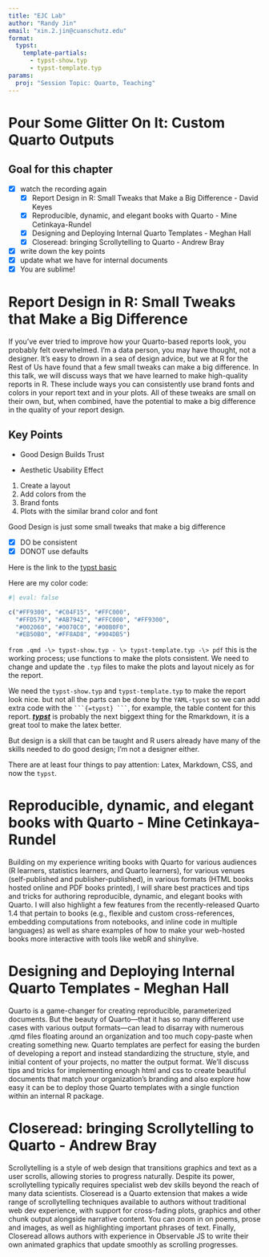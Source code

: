 ```yaml
---
title: "EJC Lab"
author: "Randy Jin"
email: "xin.2.jin@cuanschutz.edu"
format: 
  typst:
    template-partials:
      - typst-show.typ
      - typst-template.typ
params:
  proj: "Session Topic: Quarto, Teaching"
---
```


# Pour Some Glitter On It: Custom Quarto Outputs

## Goal for this chapter
- [x] watch the recording again
  - [x] Report Design in R: Small Tweaks that Make a Big Difference - David Keyes
  - [x] Reproducible, dynamic, and elegant books with Quarto - Mine Cetinkaya-Rundel
  - [x] Designing and Deploying Internal Quarto Templates - Meghan Hall
  - [x] Closeread: bringing Scrollytelling to Quarto - Andrew Bray
- [x] write down the key points
- [x] update what we have for internal documents
- [x] You are sublime!

```{=typst}
#outline()
#set heading(numbering: "1.1.a.")
```

# Report Design in R: Small Tweaks that Make a Big Difference

If you've ever tried to improve how your Quarto-based reports look, you probably felt overwhelmed. I'm a data person, you may have thought, not a designer. It's easy to drown in a sea of design advice, but we at R for the Rest of Us have found that a few small tweaks can make a big difference. In this talk, we will discuss ways that we have learned to make high-quality reports in R. These include ways you can consistently use brand fonts and colors in your report text and in your plots. All of these tweaks are small on their own, but, when combined, have the potential to make a big difference in the quality of your report design.

## Key Points

- Good Design Builds Trust

- Aesthetic Usability Effect

1.  Create a layout
2.  Add colors from the
3.  Brand fonts
4.  Plots with the similar brand color and font

Good Design is just some small tweaks that make a big difference

-   [x] DO be consistent
-   [x] DONOT use defaults

Here is the link to the [typst basic](https://quarto.org/docs/output-formats/typst.html)

Here are my color code:

```r
#| eval: false

c("#FF9300", "#C04F15", "#FFC000",
  "#FFD579", "#AB7942", "#FFC000", "#FF9300",
  "#002060", "#0070C0", "#00B0F0",
  "#EB50B0", "#FF8AD8", "#904DB5")
```

`from .qmd -\> typst-show.typ - \> typst-template.typ -\> pdf` this is the working process;
use functions to make the plots consistent. We need to change and update the `.typ` files to make 
the plots and layout nicely as for the report.

We need the `typst-show.typ` and `typst-template.typ` to make the report look nice.
but not all the parts can be done by the `YAML-typst` so we can add extra code with the 
` ```{=typst} ``` `, for example, the table content for this report.
[***typst***](https://typst.app/docs) is probably the next biggext thing for the Rmarkdown, it is a great tool to make the latex better.

::: {.notes}
But design is a skill that can be taught and R users already have many of the skills needed to do good design; 
I'm not a designer either.

There are at least four things to pay attention: Latex, Markdown, CSS, and now the `typst`.
:::

\newpage

# Reproducible, dynamic, and elegant books with Quarto - Mine Cetinkaya-Rundel

Building on my experience writing books with Quarto for various audiences (R learners, statistics learners, and Quarto learners), for various venues (self-published and publisher-published), in various formats (HTML books hosted online and PDF books printed), I will share best practices and tips and tricks for authoring reproducible, dynamic, and elegant books with Quarto. I will also highlight a few features from the recently-released Quarto 1.4 that pertain to books (e.g., flexible and custom cross-references, embedding computations from notebooks, and inline code in multiple languages) as well as share examples of how to make your web-hosted books more interactive with tools like webR and shinylive.

\newpage

# Designing and Deploying Internal Quarto Templates - Meghan Hall

Quarto is a game-changer for creating reproducible, parameterized documents. But the beauty of Quarto—that it has so many different use cases with various output formats—can lead to disarray with numerous .qmd files floating around an organization and too much copy-paste when creating something new. Quarto templates are perfect for easing the burden of developing a report and instead standardizing the structure, style, and initial content of your projects, no matter the output format. We’ll discuss tips and tricks for implementing enough html and css to create beautiful documents that match your organization’s branding and also explore how easy it can be to deploy those Quarto templates with a single function within an internal R package.

\newpage

# Closeread: bringing Scrollytelling to Quarto - Andrew Bray

Scrollytelling is a style of web design that transitions graphics and text as a user scrolls, allowing stories to progress naturally. Despite its power, scrollytelling typically requires specialist web dev skills beyond the reach of many data scientists. Closeread is a Quarto extension that makes a wide range of scrollytelling techniques available to authors without traditional web dev experience, with support for cross-fading plots, graphics and other chunk output alongside narrative content. You can zoom in on poems, prose and images, as well as highlighting important phrases of text.
Finally, Closeread allows authors with experience in Observable JS to write their own animated graphics that update smoothly as scrolling progresses.
